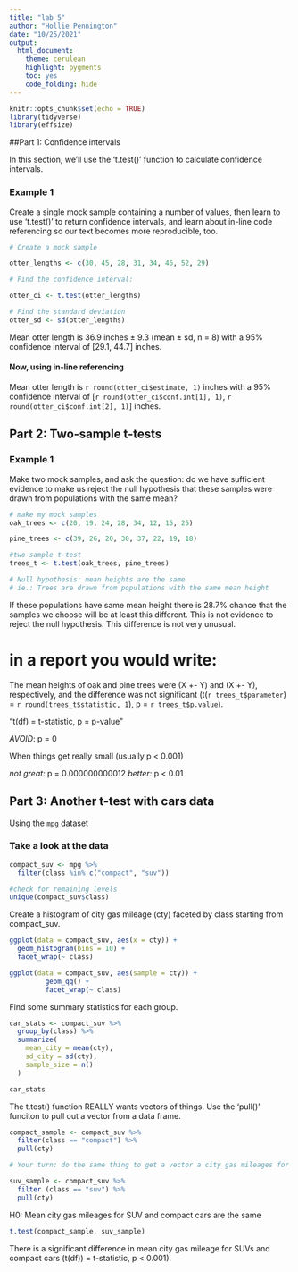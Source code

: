 ```yaml
---
title: "lab_5"
author: "Hollie Pennington"
date: "10/25/2021"
output: 
  html_document: 
    theme: cerulean
    highlight: pygments
    toc: yes
    code_folding: hide
---
```


```r
knitr::opts_chunk$set(echo = TRUE)
library(tidyverse)
library(effsize)
```

##Part 1: Confidence intervals 

In this section, we'll use the 't.test()' function to calculate confidence intervals. 

### Example 1 

Create a single mock sample containing a number of values, then learn to use 't.test()' to return confidence intervals, and learn about in-line code referencing so our text becomes more reproducible, too. 

```r
# Create a mock sample 

otter_lengths <- c(30, 45, 28, 31, 34, 46, 52, 29)

# Find the confidence interval: 

otter_ci <- t.test(otter_lengths)

# Find the standard deviation 
otter_sd <- sd(otter_lengths)
```

Mean otter length is 36.9 inches $\pm$ 9.3 (mean $\pm$ sd, n = 8) with a 95% confidence interval of [29.1, 44.7] inches. 

#### Now, using in-line referencing 

Mean otter length is `r round(otter_ci$estimate, 1)` inches with a 95% confidence interval of [`r round(otter_ci$conf.int[1], 1)`, `r round(otter_ci$conf.int[2], 1)`] inches.  

## Part 2: Two-sample t-tests 

### Example 1

Make two mock samples, and ask the question: do we have sufficient evidence to make us reject the null hypothesis that these samples were drawn from populations with the same mean? 

```r
# make my mock samples 
oak_trees <- c(20, 19, 24, 28, 34, 12, 15, 25)

pine_trees <- c(39, 26, 20, 30, 37, 22, 19, 18)

#two-sample t-test 
trees_t <- t.test(oak_trees, pine_trees)

# Null hypothesis: mean heights are the same
# ie.: Trees are drawn from populations with the same mean height
```

If these populations have same mean height there is 28.7% chance that the samples we choose will be at least this different. This is not evidence to reject the null hypothesis. This difference is not very unusual. 

# in a report you would write: 

The mean heights of oak and pine trees were (X +- Y) and (X +- Y), respectively, and the difference was not significant (t(`r trees_t$parameter`) = `r round(trees_t$statistic, 1`), p = `r trees_t$p.value`). 

"t(df) = t-statistic, p = p-value" 

*AVOID*:  p = 0 

When things get really small (usually p < 0.001)

*not great:* p = 0.000000000012 
*better:* p < 0.01 

## Part 3: Another t-test with cars data 

Using the `mpg` dataset 

### Take a look at the data 

```r
compact_suv <- mpg %>% 
  filter(class %in% c("compact", "suv"))

#check for remaining levels 
unique(compact_suv$class)
```

Create a histogram of city gas mileage (cty) faceted by class starting from compact_suv. 

```r
ggplot(data = compact_suv, aes(x = cty)) + 
  geom_histogram(bins = 10) + 
  facet_wrap(~ class)

ggplot(data = compact_suv, aes(sample = cty)) + 
         geom_qq() + 
         facet_wrap(~ class)
```


Find some summary statistics for each group. 

```r
car_stats <- compact_suv %>% 
  group_by(class) %>% 
  summarize(
    mean_city = mean(cty), 
    sd_city = sd(cty), 
    sample_size = n()
  )

car_stats
```

The t.test() function REALLY wants vectors of things. Use the 'pull()' funciton to pull out a vector from a data frame. 

```r
compact_sample <- compact_suv %>% 
  filter(class == "compact") %>%  
  pull(cty)

# Your turn: do the same thing to get a vector a city gas mileages for SUVs 

suv_sample <- compact_suv %>% 
  filter (class == "suv") %>%  
  pull(cty)
```


H0: Mean city gas mileages for SUV and compact cars are the same 

```r
t.test(compact_sample, suv_sample)
```

There is a significant difference in mean city gas mileage for SUVs and compact cars (t(df)) = t-statistic, p < 0.001). 